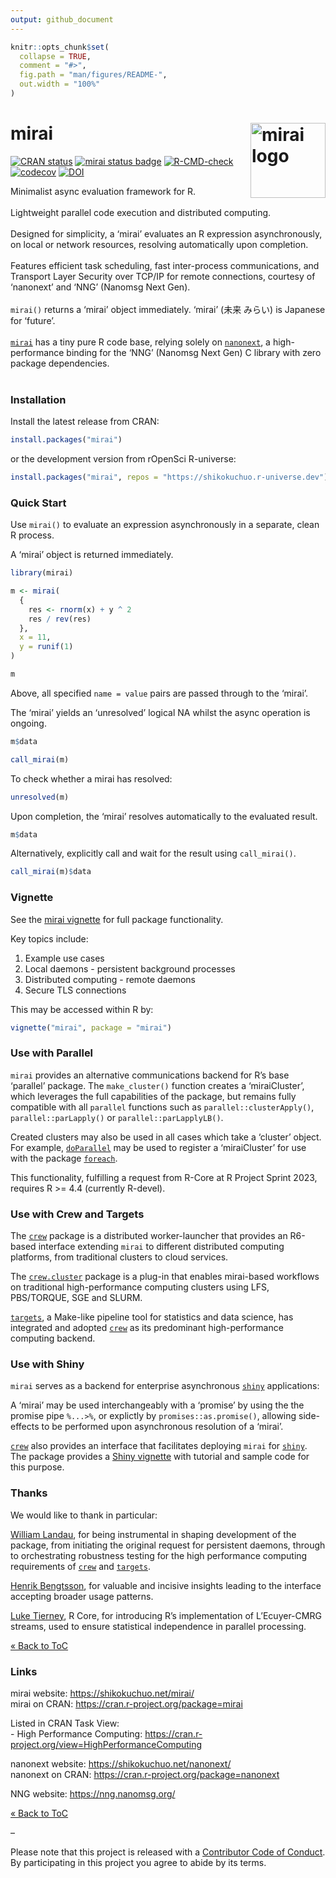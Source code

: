 ```yaml
---
output: github_document
---
```


<!-- README.md is generated from README.Rmd. Please edit that file -->

```r
knitr::opts_chunk$set(
  collapse = TRUE,
  comment = "#>",
  fig.path = "man/figures/README-",
  out.width = "100%"
)
```

# mirai <a href="https://shikokuchuo.net/mirai/" alt="mirai"><img src="man/figures/logo.png" alt="mirai logo" align="right" width="120"/></a>

<!-- badges: start -->
[![CRAN status](https://www.r-pkg.org/badges/version/mirai?color=112d4e)](https://CRAN.R-project.org/package=mirai)
[![mirai status badge](https://shikokuchuo.r-universe.dev/badges/mirai?color=24a60e)](https://shikokuchuo.r-universe.dev) 
[![R-CMD-check](https://github.com/shikokuchuo/mirai/workflows/R-CMD-check/badge.svg)](https://github.com/shikokuchuo/mirai/actions)
[![codecov](https://codecov.io/gh/shikokuchuo/mirai/branch/main/graph/badge.svg)](https://app.codecov.io/gh/shikokuchuo/mirai)
[![DOI](https://zenodo.org/badge/459341940.svg)](https://zenodo.org/badge/latestdoi/459341940)
<!-- badges: end -->

Minimalist async evaluation framework for R.
<br /><br />
Lightweight parallel code execution and distributed computing.
<br /><br />
Designed for simplicity, a 'mirai' evaluates an R expression asynchronously, on local or network resources, resolving automatically upon completion.
<br /><br />
Features efficient task scheduling, fast inter-process communications, and Transport Layer Security over TCP/IP for remote connections, courtesy of 'nanonext' and 'NNG' (Nanomsg Next Gen).
<br /><br />
`mirai()` returns a 'mirai' object immediately. 'mirai' (未来 みらい) is Japanese for 'future'.
<br /><br />
[`mirai`](https://doi.org/10.5281/zenodo.7912722) has a tiny pure R code base, relying solely on [`nanonext`](https://doi.org/10.5281/zenodo.7903429), a high-performance binding for the 'NNG' (Nanomsg Next Gen) C library with zero package dependencies.
<br /><br />

### Installation

Install the latest release from CRAN:

```r
install.packages("mirai")
```

or the development version from rOpenSci R-universe:

```r
install.packages("mirai", repos = "https://shikokuchuo.r-universe.dev")
```

### Quick Start

Use `mirai()` to evaluate an expression asynchronously in a separate, clean R process.

A 'mirai' object is returned immediately.

```r
library(mirai)

m <- mirai(
  {
    res <- rnorm(x) + y ^ 2
    res / rev(res)
  },
  x = 11,
  y = runif(1)
)

m
```

Above, all specified `name = value` pairs are passed through to the 'mirai'.

The 'mirai' yields an 'unresolved' logical NA whilst the async operation is ongoing.

```r
m$data
```
```r
call_mirai(m)
```

To check whether a mirai has resolved:

```r
unresolved(m)
```

Upon completion, the 'mirai' resolves automatically to the evaluated result.

```r
m$data
```

Alternatively, explicitly call and wait for the result using `call_mirai()`.

```r
call_mirai(m)$data
```

### Vignette

See the [mirai vignette](https://shikokuchuo.net/mirai/articles/mirai.html) for full package functionality.

Key topics include:

1. Example use cases
2. Local daemons - persistent background processes
3. Distributed computing - remote daemons
4. Secure TLS connections

This may be accessed within R by:

```r
vignette("mirai", package = "mirai")
```

### Use with Parallel

`mirai` provides an alternative communications backend for R's base 'parallel' package. The `make_cluster()` function creates a 'miraiCluster', which leverages the full capabilities of the package, but remains fully compatible with all `parallel` functions such as `parallel::clusterApply()`, `parallel::parLapply()` or `parallel::parLapplyLB()`.

Created clusters may also be used in all cases which take a 'cluster' object. For example, [`doParallel`](https://cran.r-project.org/package=doParallel) may be used to register a 'miraiCluster' for use with the package [`foreach`](https://cran.r-project.org/package=foreach).

This functionality, fulfilling a request from R-Core at R Project Sprint 2023, requires R >= 4.4 (currently R-devel).

### Use with Crew and Targets

The [`crew`](https://wlandau.github.io/crew/) package is a distributed worker-launcher that provides an R6-based interface extending `mirai` to different distributed computing platforms, from traditional clusters to cloud services.

The [`crew.cluster`](https://wlandau.github.io/crew.cluster/) package is a plug-in that enables mirai-based workflows on traditional high-performance computing clusters using LFS, PBS/TORQUE, SGE and SLURM.

[`targets`](https://docs.ropensci.org/targets/), a Make-like pipeline tool for statistics and data science, has integrated and adopted [`crew`](https://wlandau.github.io/crew/) as its predominant high-performance computing backend.

### Use with Shiny

`mirai` serves as a backend for enterprise asynchronous [`shiny`](https://cran.r-project.org/package=shiny) applications:

A 'mirai' may be used interchangeably with a 'promise' by using the the promise pipe `%...>%`, or explictly by `promises::as.promise()`, allowing side-effects to be performed upon asynchronous resolution of a 'mirai'.

[`crew`](https://wlandau.github.io/crew/) also provides an interface that facilitates deploying `mirai` for [`shiny`](https://cran.r-project.org/package=shiny). The package provides a [Shiny vignette](https://wlandau.github.io/crew/articles/shiny.html) with tutorial and sample code for this purpose.

### Thanks

We would like to thank in particular:

[William Landau](https://github.com/wlandau/), for being instrumental in shaping development of the package, from initiating the original request for persistent daemons, through to orchestrating robustness testing for the high performance computing requirements of [`crew`](https://wlandau.github.io/crew/) and [`targets`](https://docs.ropensci.org/targets/).

[Henrik Bengtsson](https://github.com/HenrikBengtsson/), for valuable and incisive insights leading to the interface accepting broader usage patterns.

[Luke Tierney](https://github.com/ltierney/), R Core, for introducing R's implementation of L'Ecuyer-CMRG streams, used to ensure statistical independence in parallel processing.

[&laquo; Back to ToC](#table-of-contents)

### Links

mirai website: <https://shikokuchuo.net/mirai/><br />
mirai on CRAN: <https://cran.r-project.org/package=mirai>

Listed in CRAN Task View: <br />
- High Performance Computing: <https://cran.r-project.org/view=HighPerformanceComputing>

nanonext website: <https://shikokuchuo.net/nanonext/><br />
nanonext on CRAN: <https://cran.r-project.org/package=nanonext>

NNG website: <https://nng.nanomsg.org/><br />

[&laquo; Back to ToC](#table-of-contents)

--

Please note that this project is released with a [Contributor Code of Conduct](https://shikokuchuo.net/mirai/CODE_OF_CONDUCT.html). By participating in this project you agree to abide by its terms.
